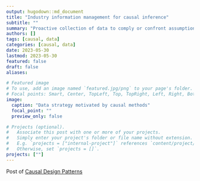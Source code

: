 ```yaml
---
output: hugodown::md_document
title: "Industry information management for causal inference"
subtitle: ""
summary: "Proactive collection of data to comply or confront assumptions"
authors: []
tags: [causal, data]
categories: [causal, data]
date: 2023-05-30
lastmod: 2023-05-30
featured: false
draft: false
aliases:

# Featured image
# To use, add an image named `featured.jpg/png` to your page's folder.
# Focal points: Smart, Center, TopLeft, Top, TopRight, Left, Right, BottomLeft, Bottom, BottomRight.
image:
  caption: "Data strategy motivated by causal methods"
  focal_point: ""
  preview_only: false

# Projects (optional).
#   Associate this post with one or more of your projects.
#   Simply enter your project's folder or file name without extension.
#   E.g. `projects = ["internal-project"]` references `content/project/deep-learning/index.md`.
#   Otherwise, set `projects = []`.
projects: [""]
---
```


Post of [Causal Design Patterns](/post/causal-design-patters)
